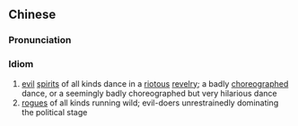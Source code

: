 {{also|群魔乱舞|羣魔亂舞}}
==Chinese==
{{zh-forms|s=群魔乱舞|t2=羣魔亂舞}}

===Pronunciation===
{{zh-pron
|m=qúnmóluànwǔ
|c=kwan4 mo1 lyun6 mou5
|cat=id
}}

===Idiom===
{{zh-idiom}}

# [[evil]] [[spirit]]s of all kinds dance in a [[riotous]] [[revelry]]; a badly [[choreograph]]ed dance, or a seemingly badly choreographed but very hilarious dance
# [[rogue]]s of all kinds running wild; evil-doers unrestrainedly dominating the political stage